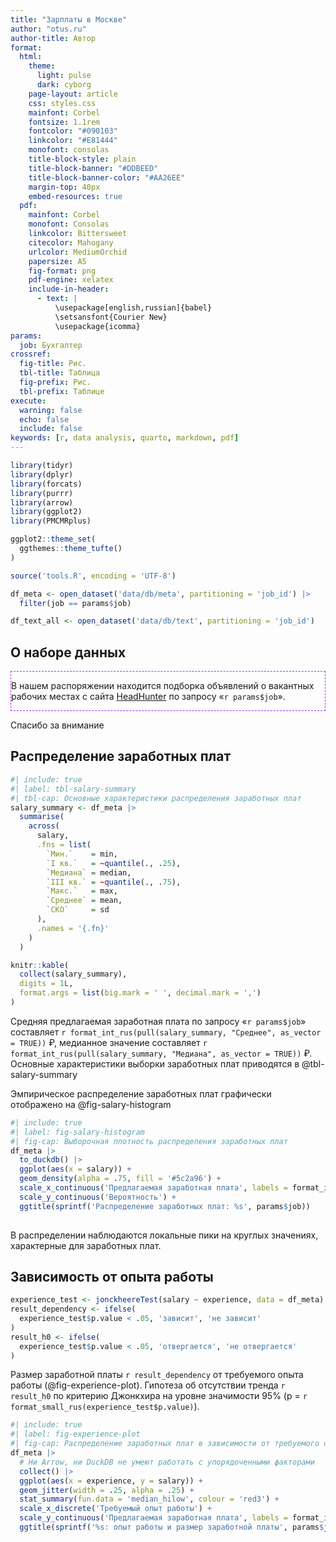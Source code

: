 ```yaml
---
title: "Зарплаты в Москве"
author: "otus.ru"
author-title: Автор
format:
  html:
    theme:
      light: pulse
      dark: cyborg
    page-layout: article
    css: styles.css
    mainfont: Corbel
    fontsize: 1.1rem
    fontcolor: "#090103"
    linkcolor: "#E81444"
    monofont: consolas
    title-block-style: plain
    title-block-banner: "#DDBEED"
    title-block-banner-color: "#AA26EE"
    margin-top: 40px
    embed-resources: true
  pdf:
    mainfont: Corbel
    monofont: Consolas
    linkcolor: Bittersweet
    citecolor: Mahogany
    urlcolor: MediumOrchid
    papersize: A5
    fig-format: png
    pdf-engine: xelatex
    include-in-header:
      - text: |
          \usepackage[english,russian]{babel}
          \setsansfont{Courier New}
          \usepackage{icomma}
params:
  job: Бухгалтер
crossref:
  fig-title: Рис.
  tbl-title: Таблица
  fig-prefix: Рис.
  tbl-prefix: Таблице
execute: 
  warning: false
  echo: false
  include: false
keywords: [r, data analysis, quarto, markdown, pdf]
---
```


```r
library(tidyr)
library(dplyr)
library(forcats)
library(purrr)
library(arrow)
library(ggplot2)
library(PMCMRplus)

ggplot2::theme_set(
  ggthemes::theme_tufte()
)
```

```r
source('tools.R', encoding = 'UTF-8')
```

```r
df_meta <- open_dataset('data/db/meta', partitioning = 'job_id') |>
  filter(job == params$job)

df_text_all <- open_dataset('data/db/text', partitioning = 'job_id')
```

## О наборе данных

::: {.bordered style="border: #AA26EE 1px dashed;"}
В нашем распоряжении находится подборка объявлений о вакантных рабочих местах с сайта [HeadHunter](https://hh.ru/){target="_blank"} по запросу «`r params$job`».
:::

::: {.callout-caution title="Внимание"}
Спасибо за внимание
:::

## Распределение заработных плат

```r
#| include: true
#| label: tbl-salary-summary
#| tbl-cap: Основные характеристики распределения заработных плат
salary_summary <- df_meta |>
  summarise(
    across(
      salary,
      .fns = list(
        `Мин.`    = min,
        `I кв.`   = ~quantile(., .25),
        `Медиана` = median,
        `III кв.` = ~quantile(., .75),
        `Макс.`   = max,
        `Среднее` = mean,
        `СКО`     = sd
      ),
      .names = '{.fn}'
    )
  )

knitr::kable(
  collect(salary_summary),
  digits = 1L,
  format.args = list(big.mark = ' ', decimal.mark = ',')
)
```

Средняя предлагаемая заработная плата по запросу «`r params$job`» составляет `r format_int_rus(pull(salary_summary, "Среднее", as_vector = TRUE))` ₽, медианное значение составляет `r format_int_rus(pull(salary_summary, "Медиана", as_vector = TRUE))` ₽. Основные характеристики выборки заработных плат приводятся в @tbl-salary-summary

Эмпирическое распределение заработных плат графически отображено на @fig-salary-histogram

```r
#| include: true
#| label: fig-salary-histogram
#| fig-cap: Выборочная плотность распределения заработных плат
df_meta |>
  to_duckdb() |>
  ggplot(aes(x = salary)) +
  geom_density(alpha = .75, fill = '#5c2a96') +
  scale_x_continuous('Предлагаемая заработная плата', labels = format_int_rus) +
  scale_y_continuous('Вероятность') +
  ggtitle(sprintf('Распределение заработных плат: %s', params$job))
  
```

В распределении наблюдаются локальные пики на круглых значениях, характерные для заработных плат.

## Зависимость от опыта работы

```r
experience_test <- jonckheereTest(salary ~ experience, data = df_meta)
result_dependency <- ifelse(
  experience_test$p.value < .05, 'зависит', 'не зависит'
)
result_h0 <- ifelse(
  experience_test$p.value < .05, 'отвергается', 'не отвергается'
)
```

Размер заработной платы `r result_dependency` от требуемого опыта работы (@fig-experience-plot). Гипотеза об отсутствии тренда `r result_h0` по критерию Джонкхира на уровне значимости 95% (p = `r format_small_rus(experience_test$p.value)`).

```r
#| include: true
#| label: fig-experience-plot
#| fig-cap: Распределение заработных плат в зависимости от требуемого опыта
df_meta |>
  # Ни Arrow, ни DuckDB не умеют работать с упорядоченными факторами
  collect() |>
  ggplot(aes(x = experience, y = salary)) +
  geom_jitter(width = .25, alpha = .25) +
  stat_summary(fun.data = 'median_hilow', colour = 'red3') +
  scale_x_discrete('Требуемый опыт работы') +
  scale_y_continuous('Предлагаемая заработная плата', labels = format_int_rus) +
  ggtitle(sprintf('%s: опыт работы и размер заработной платы', params$job))
```

